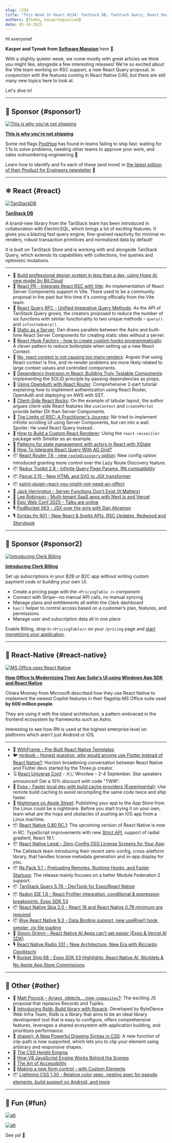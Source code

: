 ```yaml
---
slug: /234
title: "This Week In React #234: TanStack DB, TanStack Query, React Router, Vite, Redux Toolkit, Parcel | 0.80 RC, Expo, Legal, Re.Pack, Skia, Radon IDE, Rive | Rslib, Composites, Lightning CSS, Accessibility, V8, CSS"
authors: [tboba, kacperkapusciak]
date: 05-14-2025
---
```


Hi everyone!

**Kacper and Tymek from [Software Mansion](https://swmansion.com/?utm_source=thisweekinreact)** here 👋.

With a slightly quieter week, we come mostly with great articles we think you might like, alongside a few interesting releases\! We're so excited about the Vite team working on RSC support, a new React Query proposal, in conjunction with the features coming in React Native 0.80, but there are still many new topics here to look at.

Let's dive in\!

<!-- truncate -->


<Support />

---

## 💸 Sponsor {#sponsor1}

[![This is why you're not shipping](/emails/issues/234/posthog.jpg)](https://go.posthog.com/twir-may14)

**[This is why you're not shipping](https://go.posthog.com/twir-may14)**

Some red flags [PostHog](https://go.posthog.com/twir-may14-ph) has found in teams failing to ship fast: waiting for 1:1s to solve problems, needing other teams to approve your work, and sales outnumbering engineering 🚩

Learn how to identify and fix each of these (and more) in [the latest edition of their Product for Engineers newsletter](https://go.posthog.com/twir-may14) 💪

---

## ⚛️ React {#react}

[![TanStackDB](/emails/issues/234/tanstackdb.jpg)](https://github.com/TanStack/db)

**[TanStack DB](https://github.com/TanStack/db)**

A brand-new library from the TanStack team has been introduced in collaboration with ElectricSQL, which brings a lot of exciting features. It gives you a blazing fast query engine, fine-grained reactivity for minimal re-renders, robust transaction primitives and normalized data by default\!

It is built on TanStack Store and is working with and alongside TanStack Query, which extends its capabilities with collections, live queries and optimistic mutations.

---

- 💸 [Build professional design system in less than a day, using Hope AI, new model by Bit.Cloud](https://bit.cloud/solutions/design-systems?utm_source=ThisWeekInReact&campaign=DesignSystem)
- 👀 [React PR \- Integrate React RSC with Vite](https://github.com/facebook/react/pull/33152): An implementation of React Server Components support in Vite. There used to be a community proposal in the past but this time it's coming officially from the Vite team.
- 👀 [React Query RFC \- Unified Imperative Query Methods](https://github.com/TanStack/query/discussions/9135): As the API of TanStack Query grows, the creators proposed to reduce the number of six functions with similar functionality to two unique methods \- `query()` and `infiniteQuery()`.
- 📜 [Static as a Server](https://overreacted.io/static-as-a-server/): Dan draws parallels between the Astro and built-time React Server Components for creating static sites without a server.
- 📜 [React Hook Factory \- how to create custom hooks programmatically](https://tylur.blog/react-hook-factory/): A clever pattern to reduce boilerplate when setting up a new React Context.
- 📜 [No, react context is not causing too many renders](https://blacksheepcode.com/posts/no_react_context_is_not_causing_too_many_renders): Argues that using React context is fine, and re-render problems are more likely related to large context values and controlled components.
- 📜 [Dependency Inversion in React: Building Truly Testable Components](https://cekrem.github.io/posts/dependency-inversion-in-react/): Implementing the SOLID principle by passing dependencies as props.
- 📜 [Using OpenAuth with React Router](https://seanpaulcampbell.com/blog/openauth-react-router/): Comprehensive 2-part tutorial explaining how to implement authentication using React Router, OpenAuth and deploying on AWS with SST.
- 📜 [Client-Side React Rocks](https://marmelab.com/blog/2025/05/09/client-side-react-rocks.html): On the example of tabular layout, the author argues client-side React features like `useContext` and `createPortal` provide better DX than Server Components.
- 📜 [The Limits of RSC: A Practitioner's Journey](https://www.nirtamir.com/articles/the-limits-of-rsc-a-practitioners-journey): Nir tried to implement infinite scrolling UI using Server Components, but ran into a wall. Spoiler: He used React Query instead.
- 📜 [How to Build a Custom React Renderer](https://blog.swmansion.com/how-to-build-a-custom-react-renderer-595dc4a9cb1c): Using the `react-reconciler` package with Smelter as an example.
- 📜 [Patterns for state management with actors in React with XState](https://www.typeonce.dev/article/patterns-for-state-management-with-actors-in-react-with-xstate)
- 📜 [How To Integrate React Query With AG Grid?](https://scientyficworld.org/how-to-integrate-react-query-with-ag-grid/)
- 📦 [React Router 7.6 \- new `routeDiscovery` option](https://github.com/remix-run/react-router/blob/main/CHANGELOG.md#v760): New config option introduced granting more control over the Lazy Route Discovery feature.
- 📦 [Redux Toolkit 2.8 \- Infinite Query Page Params, RN compatibility](https://github.com/reduxjs/redux-toolkit/releases/tag/v2.8.0)
- 📦 [Parcel 2.15 \- New HTML and SVG to JSX transformer](https://parceljs.org/blog/v2-15-0/)
- 📦 [eslint-plugin-react-you-might-not-need-an-effect](https://github.com/NickvanDyke/eslint-plugin-react-you-might-not-need-an-effect)
- 🎥 [Jack Herrington \- Server Functions Don't Exist (It Matters)](https://www.youtube.com/watch?v=FPJvlhee04E)
- 🎥 [Lee Robinson \- Multi-tenant SaaS apps with Next.js and Vercel](https://www.youtube.com/watch?v=vVYlCnNjEWA)
- 🎥 [Epic Web Conf 2025 \- Talks are online](https://www.epicweb.dev/talks)
- 🎙️ [PodRocket 563 \- JSX over the wire with Dan Abramov](https://podrocket.logrocket.com/jsx-over-the-wire-dan-abramov)
- 🎙️ [Syntax.fm 901 \- New React & Svelte APIs, RSC Updates, Redwood and Storybook](https://syntax.fm/show/901/js-news-new-react-and-svelte-apis-rsc-updates-redwood-and-storybook)

<SubscribeFormEmbed placement="middle" />

---

## 💸 Sponsor {#sponsor2}

[![Introducing Clerk Billing](/emails/issues/234/clerk.jpg)](https://go.clerk.com/LphCouG)

**[Introducing Clerk Billing](https://go.clerk.com/LphCouG)**

Set up subscriptions in your B2B or B2C app without writing custom payment code or building your own UI.

- Create a pricing page with the `<PricingTable />` component
- Connect with Stripe—no manual API calls, no manual syncing
- Manage plans and entitlements all within the Clerk dashboard
- `has()` helper to control access based on a customer’s plan, features, and permissions
- Manage user and subscription data all in one place

Enable Billing, drop in `<PricingTable/>` on your `/pricing` page and [start monetizing your application](https://go.clerk.com/LphCouG).

---

## 📱 React-Native {#react-native}

[![MS Office uses React Native](/emails/issues/234/microsoft-uses-react-native.png)](https://devblogs.microsoft.com/react-native/2025-05-09-office-modernize/)

**[How Office Is Modernizing Their App Suite's UI using Windows App SDK and React Native](https://devblogs.microsoft.com/react-native/2025-05-09-office-modernize/)**

Chiara Mooney from Microsoft described how they use React Native to implement the newest Copilot features in their flagship MS Office suite used **by 600 million people**.

They are using it with the island architecture, a pattern embraced in the frontend ecosystem by frameworks such as Astro.

Interesting to see how RN is used at the highest enterprise level on platforms which aren't just Android or iOS.

---

- 💸 [WithFrame - Pre-Built React Native Templates](https://withfra.me)
- 🐦 [mrdoob \- Honest question, why would anyone use Flutter instead of React Native?](https://x.com/mrdoob/status/1920861880911884771): Horizon broadening conversation between React Native and Flutter devs started by the Three.js creator.
- 🗓 [React Universe Conf](https://www.reactuniverseconf.com/?utm_campaign=RUC2025&utm_source=TWIRpartnership&utm_content=savethedate) - 🇵🇱 Wrocław - 2-4 September. Star speakers announced! Get a 10% discount with code "TWIR".
- 📜 [Expo \- Faster local dev with build cache providers (Experimental)](https://expo.dev/blog/build-cache-providers-in-expo): Use remote build caching to avoid recompiling the same code twice and ship faster.
- 📜 [Nightmare on Apple Street](https://byk.im/posts/apple-code-signing-x-platform/): Publishing your app to the App Store from the Linux could be a nightmare. Before you start trying it on your own, learn what are the hops and obstacles of pushing an iOS app from a Linux machine.
- 📦 [React Native 0.80 RC.1](https://github.com/facebook/react-native/releases/tag/v0.80.0-rc.1): The upcoming version of React Native is now in RC. TypeScript improvements with new [Strict API](https://github.com/react-native-community/discussions-and-proposals/blob/main/proposals/0894-deprecate-subpath-imports.md#parallel-effort-strict-typescript-api), support of radial gradient, React 19.1.
- 📦 [React Native Legal - Zero-Config OSS License Screens for Your App](https://www.callstack.com/blog/react-native-legal-acknowledge-open-source-libraries-in-your-app): The Callstack team introducing their recent zero-config, cross-platform library, that handles license metadata generation and in-app display for you.
- 📦 [Re.Pack 5.1 - Preloading Remotes, Runtime Hooks, and Faster Startups](https://www.callstack.com/blog/new-in-re-pack-5-1): The release mainly focuses on a better Module Federation 2 support.
- 📦 [TanStack Query 5.76 \- DevTools for Expo/React Native](https://github.com/TanStack/query/releases/tag/v5.76.0)
- 📦 [Radon IDE 1.6 \- React Profiler integration, conditional & expression breakpoints, ​Expo SDK 53](https://github.com/software-mansion/radon-ide/releases/tag/v1.6.0)
- 📦 [React Native Skia 2.0 \- React 19 and React Native 0.78 minimum are required](https://github.com/Shopify/react-native-skia/releases/tag/v2.0.0)
- 📦 [Rive React Native 9.3 \- Data Binding support, new useRive() hook, simpler .riv file loading](https://github.com/rive-app/rive-react-native/releases/tag/v9.3.0)
- 🎥 [Simon Grimm \- React Native AI Apps can't get easier (Expo & Vercel AI SDK)](https://www.youtube.com/watch?v=W9bbVJwCyqo)
- 🎙️ [React Native Radio 331 \- New Architecture, New Era with Riccardo Cipolleschi](https://infinite.red/react-native-radio/rnr-331-new-architecture-new-era-with-riccardo-cipolleschi)
- 🎙️ [Rocket Ship 68 \- Expo SDK 53 Highlights, React Native AI, Worklets & No Apple App Store Commissions](https://podcast.galaxies.dev/episodes/068-expo-sdk-53-highlights-react-native-ai-worklets-no-apple-app-store-commissions)

---

## 🔀 Other {#other}

- 🎥 [Matt Pocock \- Arrays, objects... now `composites`?](https://www.youtube.com/watch?v=hFenspfGLTk): The exciting JS proposal that replaces Records and Tuples.
- 📜 [Introducing Rslib: Build library with Rspack](https://lib.rsbuild.dev/blog/introducing-rslib): Developed by ByteDance Web Infra Team, Rslib is a library that aims to be an ideal library development tool that is easy to configure, offers comprehensive features, leverages a shared ecosystem with application building, and prioritizes performance.
- 📜 [shape(): A New Powerful Drawing Syntax in CSS](https://frontendmasters.com/blog/shape-a-new-powerful-drawing-syntax-in-css/): A new function of clip-path is now supported, which lets you to clip your element using arbitrary and responsive shapes.
- 📜 [The CSS Height Enigma](https://www.joshwcomeau.com/css/height-enigma/)
- 📜 [How V8 JavaScript Engine Works Behind the Scenes](https://www.deepintodev.com/blog/how-v8-javascript-engine-works-behind-the-scenes)
- 📜 [The Art of Accessibility](https://playfulprogramming.com/collections/art-of-accessibility)
- 📜 [Making a new form control \- with Custom Elements](https://plainvanillaweb.com/blog/articles/2025-05-09-form-control/)
- 📦 [Lightning CSS 1.30 \- Relative color spec, nesting spec for pseudo elements, build support on Android, and more](https://github.com/parcel-bundler/lightningcss/releases/tag/v1.30.0)

---

## 🤭 Fun {#fun}

[![alt](/emails/issues/234/meme.png)](https://x.com/adamwathan/status/1922002165884682690)

[![alt](/emails/issues/234/meme2.png)](https://x.com/Baconbrix/status/1922134704330854557)

See ya! 👋
